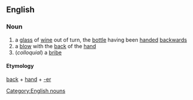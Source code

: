 ==English==
=== Noun ===
[[Category:English nouns]]
# a [[glass]] of [[wine]] out of turn, the [[bottle]] having been [[handed]] [[backwards]]
# a [[blow]] with the [[back]] of the [[hand]]
# (''colloquial'') a [[bribe]]
==== Etymology ====
[[back]] + [[hand]] + [[-er]]